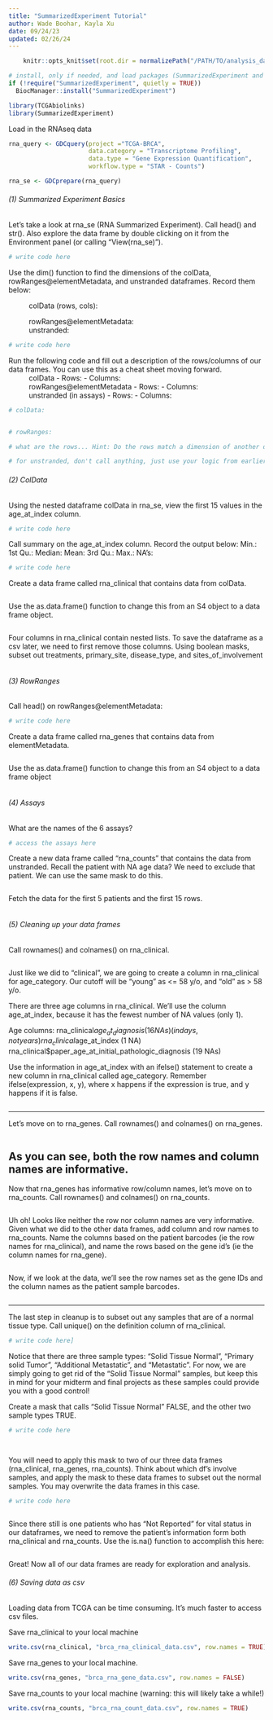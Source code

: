```yaml
---
title: "SummarizedExperiment Tutorial"
author: Wade Boohar, Kayla Xu
date: 09/24/23
updated: 02/26/24
---
```


```r
    knitr::opts_knit$set(root.dir = normalizePath("/PATH/TO/analysis_data")) 
```


```r
# install, only if needed, and load packages (SummarizedExperiment and TCGAbiolinks)
if (!require("SummarizedExperiment", quietly = TRUE))
  BiocManager::install("SummarizedExperiment")

library(TCGAbiolinks)
library(SummarizedExperiment)
```

Load in the RNAseq data
```r
rna_query <- GDCquery(project ="TCGA-BRCA",
                      data.category = "Transcriptome Profiling",
                      data.type = "Gene Expression Quantification",
                      workflow.type = "STAR - Counts")

rna_se <- GDCprepare(rna_query)
```


###### (1) Summarized Experiment Basics

Let's take a look at rna_se (RNA Summarized Experiment). Call head() and str(). Also explore the data frame by double clicking on it from the Environment panel (or calling "View(rna_se)").

```r
# write code here

```

Use the dim() function to find the dimensions of the colData, rowRanges@elementMetadata, and unstranded dataframes. Record them below:

  ~ colData (rows, cols): 
  ~ rowRanges@elementMetadata: 
  ~ unstranded: 

```r
# write code here

```

Run the following code and fill out a description of the rows/columns of our data frames. You can use this as a cheat sheet moving forward.
  ~ colData
        - Rows: 
        - Columns: 
  ~ rowRanges@elementMetadata
        - Rows: 
        - Columns:
  ~ unstranded (in assays)
        - Rows: 
        - Columns: 
  
```r
# colData: 


# rowRanges:

# what are the rows... Hint: Do the rows match a dimension of another dataframe?

# for unstranded, don't call anything, just use your logic from earlier!
```

###### (2) ColData

Using the nested dataframe colData in rna_se, view the first 15 values in the age_at_index column.

```r
# write code here

```

Call summary on the age_at_index column. Record the output below:
    Min.: 
    1st Qu.: 
    Median: 
    Mean: 
    3rd Qu.: 
    Max.: 
    NA's: 
    
```r
# write code here

```

Create a data frame called rna_clinical that contains data from colData.

```r



```

Use the as.data.frame() function to change this from an S4 object to a data frame object.

```r



```

Four columns in rna_clinical contain nested lists. To save the dataframe as a csv later, we need to first remove those columns. Using boolean masks, subset out treatments, primary_site, disease_type, and sites_of_involvement

```r



```


###### (3) RowRanges

Call head() on rowRanges@elementMetadata:

```r
# write code here


```

Create a data frame called rna_genes that contains data from elementMetadata.

```r


```

Use the as.data.frame() function to change this from an S4 object to a data frame object

```r


```

###### (4) Assays

What are the names of the 6 assays?

```r
# access the assays here


```

Create a new data frame called "rna_counts" that contains the data from unstranded. Recall the patient with NA age data? We need to exclude that patient. We can use the same mask to do this.

```r


```

Fetch the data for the first 5 patients and the first 15 rows.

```r

```


###### (5) Cleaning up your data frames

Call rownames() and colnames() on rna_clinical.

```r


```

Just like we did to "clinical", we are going to create a column in rna_clinical for age_category. Our cutoff will be "young" as <= 58 y/o, and "old" as > 58 y/o.

There are three age columns in rna_clinical. We'll use the column age_at_index, because it has the fewest number of NA values (only 1).

Age columns:
  rna_clinical$age_at_diagnosis (16 NAs) (in days, not years)
  rna_clinical$age_at_index (1 NA) 
  rna_clinical$paper_age_at_initial_pathologic_diagnosis (19 NAs)
  

Use the information in age_at_index with an ifelse() statement to create a new column in rna_clinical called age_category. Remember ifelse(expression, x, y), where x happens if the expression is true, and y happens if it is false.

```r



```

----

Let's move on to rna_genes. Call rownames() and colnames() on rna_genes.

```r



```

As you can see, both the row names and column names are informative.
----

Now that rna_genes has informative row/column names, let's move on to rna_counts. Call rownames() and colnames() on rna_counts.

```r



```

Uh oh! Looks like neither the row nor column names are very informative. Given what we did to the other data frames, add column and row names to rna_counts. Name the columns based on the patient barcodes (ie the row names for rna_clinical), and name the rows based on the gene id's (ie the column names for rna_gene).

```r



```

Now, if we look at the data, we'll see the row names set as the gene IDs and the column names as the patient sample barcodes.
```r

```

----

The last step in cleanup is to subset out any samples that are of a normal tissue type. Call unique() on the definition column of rna_clinical.

```r
# write code here]


```

Notice that there are three sample types: "Solid Tissue Normal", "Primary solid Tumor", "Additional Metastatic", and "Metastatic". For now, we are simply going to get rid of the "Solid Tissue Normal" samples, but keep this in mind for your midterm and final projects as these samples could provide you with a good control!

Create a mask that calls "Solid Tissue Normal" FALSE, and the other two sample types TRUE.

```r
# write code here




```

You will need to apply this mask to two of our three data frames (rna_clinical, rna_genes, rna_counts). Think about which df's involve samples, and apply the mask to these data frames to subset out the normal samples. You may overwrite the data frames in this case.

```r
# write code here



```

  
Since there still is one patients who has "Not Reported" for vital status in our dataframes, we need to remove the patient's information form both rna_clinical and rna_counts. Use the is.na() function to accomplish this here:

```r
 

```

Great! Now all of our data frames are ready for exploration and analysis.

  
###### (6) Saving data as csv

Loading data from TCGA can be time consuming. It's much faster to access csv files.

Save rna_clinical to your local machine

```r
write.csv(rna_clinical, "brca_rna_clinical_data.csv", row.names = TRUE)
```


Save rna_genes to your local machine.

```r
write.csv(rna_genes, "brca_rna_gene_data.csv", row.names = FALSE)
```


Save rna_counts to your local machine (warning: this will likely take a while!)

```r
write.csv(rna_counts, "brca_rna_count_data.csv", row.names = TRUE)
```
